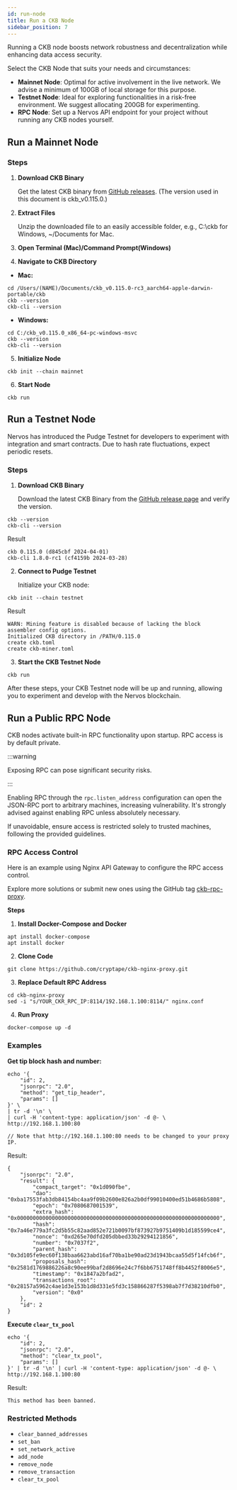 ```yaml
---
id: run-node
title: Run a CKB Node
sidebar_position: 7
---
```


Running a CKB node boosts network robustness and decentralization while enhancing data access security. 

Select the CKB Node that suits your needs and circumstances:

- **Mainnet Node**: Optimal for active involvement in the live network. We advise a minimum of 100GB of local storage for this purpose.
- **Testnet Node**: Ideal for exploring functionalities in a risk-free environment.  We suggest allocating 200GB for experimenting.
- **RPC Node**: Set up a Nervos API endpoint for your project without running any CKB nodes yourself.

## Run a Mainnet Node

### Steps

1. **Download CKB Binary** 

    Get the latest CKB binary from [GitHub releases](https://github.com/nervosnetwork/ckb/releases). (The version used in this document is ckb_v0.115.0.)

2. **Extract Files** 

    Unzip the downloaded file to an easily accessible folder, e.g., C:\ckb for Windows, ~/Documents for Mac.

3. **Open Terminal (Mac)/Command Prompt(Windows)**

4. **Navigate to CKB Directory**
  - **Mac:**

  ```
  cd /Users/(NAME)/Documents/ckb_v0.115.0-rc3_aarch64-apple-darwin-portable/ckb
  ckb --version
  ckb-cli --version
  ```

  - **Windows:**

  ```
  cd C:/ckb_v0.115.0_x86_64-pc-windows-msvc
  ckb --version
  ckb-cli --version
  ```

5. **Initialize Node**

  ```
  ckb init --chain mainnet
  ```

6. **Start Node**

  ```
  ckb run
  ```

## Run a Testnet Node

Nervos has introduced the Pudge Testnet for developers to experiment with integration and smart contracts. Due to hash rate fluctuations, expect periodic resets.

### Steps

1. **Download CKB Binary**

    Download the latest CKB Binary from the [GitHub release page](https://github.com/nervosnetwork/ckb/releases) and verify the version.

```
ckb --version
ckb-cli --version
```

  Result

```
ckb 0.115.0 (d845cbf 2024-04-01)
ckb-cli 1.8.0-rc1 (cf4159b 2024-03-28)
```

2. **Connect to Pudge Testnet**

    Initialize your CKB node:
    
```
ckb init --chain testnet
```
    
  Result
    
```
WARN: Mining feature is disabled because of lacking the block assembler config options.
Initialized CKB directory in /PATH/0.115.0
create ckb.toml
create ckb-miner.toml
```

3. **Start the CKB Testnet Node**
    
```
ckb run
``` 

After these steps, your CKB Testnet node will be up and running, allowing you to experiment and develop with the Nervos blockchain.

## Run a Public RPC Node

CKB nodes activate built-in RPC functionality upon startup. RPC access is by default private.

:::warning

Exposing RPC can pose significant security risks.

:::

Enabling RPC through the `rpc.listen_address` configuration can open the JSON-RPC port to arbitrary machines, increasing vulnerability. It's strongly advised against enabling RPC unless absolutely necessary.

If unavoidable, ensure access is restricted solely to trusted machines, following the provided guidelines.

### RPC Access Control

Here is an example using Nginx API Gateway to configure the RPC access control.

Explore more solutions or submit new ones using the GitHub tag [ckb-rpc-proxy](https://github.com/topics/ckb-rpc-proxy).

**Steps**

1. **Install Docker-Compose and Docker**

```
apt install docker-compose
apt install docker
```

2. **Clone Code**

```
git clone https://github.com/cryptape/ckb-nginx-proxy.git
```

3. **Replace Default RPC Address**

```
cd ckb-nginx-proxy
sed -i "s/YOUR_CKR_RPC_IP:8114/192.168.1.100:8114/" nginx.conf
```

4. **Run Proxy**

```
docker-compose up -d
```

### Examples

**Get tip block hash and number:**

```
echo '{
    "id": 2,
    "jsonrpc": "2.0",
    "method": "get_tip_header",
    "params": []
}' \
| tr -d '\n' \
| curl -H 'content-type: application/json' -d @- \
http://192.168.1.100:80

// Note that http://192.168.1.100:80 needs to be changed to your proxy IP.
```

  Result:

```
{
    "jsonrpc": "2.0",
    "result": {
        "compact_target": "0x1d090fbe",
        "dao": "0xba17553fab3db84154bc4aa9f09b2600e826a2b0df99010400ed51b4686b5808",
        "epoch": "0x7080687001539",
        "extra_hash": "0x0000000000000000000000000000000000000000000000000000000000000000",
        "hash": "0x7a46e779a3fc2d5b55c82aad852e721b0097bf873927b9751409b1d185599ce4",
        "nonce": "0xd265e70dfd205dbbed33b29294121856",
        "number": "0x7037f2",
        "parent_hash": "0x3d105fe9ec60f138baa6623abd16af70ba1be90ad23d1943bcaa55d5f14fcb6f",
        "proposals_hash": "0x2581d1769886226a8c90ee99baf2d8696e24c7f6bb6751748ff8b4452f8006e5",
        "timestamp": "0x1847a2bfad2",
        "transactions_root": "0x28157a5962c4ae1d3e153b1d8d331e5fd3c158866287f5398ab7f7d38210dfb0",
        "version": "0x0"
    },
    "id": 2
}
```

**Execute `clear_tx_pool`**

```
echo '{
    "id": 2,
    "jsonrpc": "2.0",
    "method": "clear_tx_pool",
    "params": []
}' | tr -d '\n' | curl -H 'content-type: application/json' -d @- \
http://192.168.1.100:80
```

  Result:

```
This method has been banned.
```

### Restricted Methods

- `clear_banned_addresses`
- `set_ban`
- `set_network_active`
- `add_node`
- `remove_node`
- `remove_transaction`
- `clear_tx_pool`
